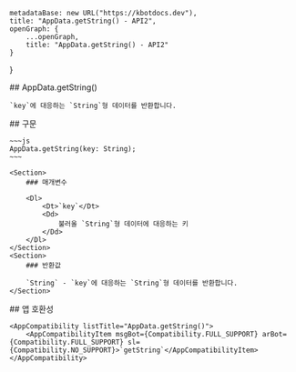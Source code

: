 
    metadataBase: new URL("https://kbotdocs.dev"),
    title: "AppData.getString() - API2",
    openGraph: {
        ...openGraph,
        title: "AppData.getString() - API2"
    }
}

<Section>
    ## AppData.getString()

    `key`에 대응하는 `String`형 데이터를 반환합니다.
</Section>
<Section>
    ## 구문

    ~~~js
    AppData.getString(key: String);
    ~~~

    <Section>
        ### 매개변수

        <Dl>
            <Dt>`key`</Dt>
            <Dd>
                불러올 `String`형 데이터에 대응하는 키
            </Dd>
        </Dl>
    </Section>
    <Section>
        ### 반환값

        `String` - `key`에 대응하는 `String`형 데이터를 반환합니다.
    </Section>
</Section>
<Section>
    ## 앱 호환성

    <AppCompatibility listTitle="AppData.getString()">
        <AppCompatibilityItem msgBot={Compatibility.FULL_SUPPORT} arBot={Compatibility.FULL_SUPPORT} sl={Compatibility.NO_SUPPORT}>`getString`</AppCompatibilityItem>
    </AppCompatibility>
</Section>